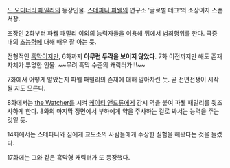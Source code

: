 [[노 오디너리 패밀리]]의 등장인물. [[스테파니 파웰]]의 연구소 '글로벌 테크'의 소장이자 스폰서장.

초장인 2화부터 파웰 패밀리 이외의 능력자들을 이용해 뒤에서 범죄행위를 한다.
극중 내의 [[초능력]]에 대해 매우 잘 아는 듯.

전형적인 [[흑막]]이지만, 6화까지 '''아무런 두각을 보이지 않았다.''' 7화 이전까지만 해도 존재자체가 투명한 인물. ~~무려 흑막 수준의 캐릭터가!!!~~


7화에서 어떻게 알았는지 파웰 패밀리의 존재에 대해 알아차린 듯. 곧 전면전쟁이 시작될 지도 모른다.

8화에서는 [[the Watcher]]를 시켜 [[케이티 앤드류]]에게 감시 역을 붙여 파웰 패밀리를 뒷조사하게 한다. 8와의 마지막 장면에서 부하에게 약을 주사하는 걸로 봐서는 능력을 주는 것일 듯.

14화에서는 스테파니와 짐에게 교도소의 사람들에게 수상한 실험을 해왔다는 것을 들켰다.

17화에는 그와 같은 흑막형 캐릭터가 또 등장했다.

